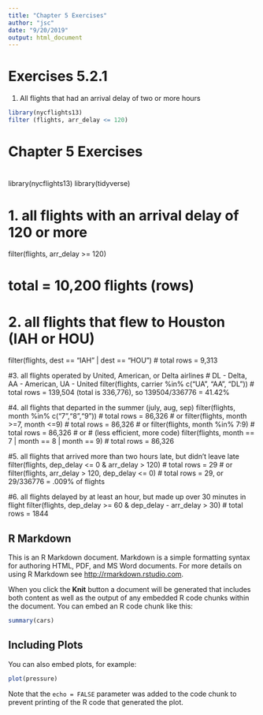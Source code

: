 ```yaml
---
title: "Chapter 5 Exercises"
author: "jsc"
date: "9/20/2019"
output: html_document
---
```

# Exercises 5.2.1
1. All flights that had an arrival delay of two or more hours
```r
library(nycflights13)
filter (flights, arr_delay <= 120)
```

# Chapter 5 Exercises
#
library(nycflights13)
library(tidyverse)

# 1. all flights with an arrival delay of 120 or more
filter(flights, arr_delay >= 120)

# total = 10,200 flights (rows)

# 2. all flights that flew to Houston (IAH or HOU)
filter(flights, dest == "IAH" | dest == "HOU")
# total rows = 9,313

#3. all flights operated by United, American, or Delta
airlines
# DL - Delta, AA - American, UA - United
filter(flights, carrier %in% c("UA", "AA", "DL"))
# total rows = 139,504 (total is 336,776), so 139504/336776 = 41.42%

#4. all flights that departed in the summer (july, aug, sep)
filter(flights, month %in% c("7","8","9"))
# total rows = 86,326
# or
filter(flights, month >=7, month <=9)
# total rows = 86,326
# or
filter(flights, month %in% 7:9)
# total rows = 86,326
# or
# (less efficient, more code)
filter(flights, month == 7 | month == 8 | month == 9)
# total rows = 86,326

#5. all flights that arrived more than two hours late, but didn't leave late
filter(flights, dep_delay <= 0 & arr_delay > 120)
# total rows = 29
# or
filter(flights, arr_delay > 120, dep_delay <= 0)
# total rows = 29, or 29/336776 = .009% of flights


#6. all flights delayed by at least an hour, but made up over 30 minutes in flight
filter(flights, dep_delay >= 60 & dep_delay - arr_delay > 30)
# total rows = 1844




## R Markdown

This is an R Markdown document. Markdown is a simple formatting syntax for authoring HTML, PDF, and MS Word documents. For more details on using R Markdown see <http://rmarkdown.rstudio.com>.

When you click the **Knit** button a document will be generated that includes both content as well as the output of any embedded R code chunks within the document. You can embed an R code chunk like this:

```r
summary(cars)
```

## Including Plots

You can also embed plots, for example:

```r
plot(pressure)
```

Note that the `echo = FALSE` parameter was added to the code chunk to prevent printing of the R code that generated the plot.
